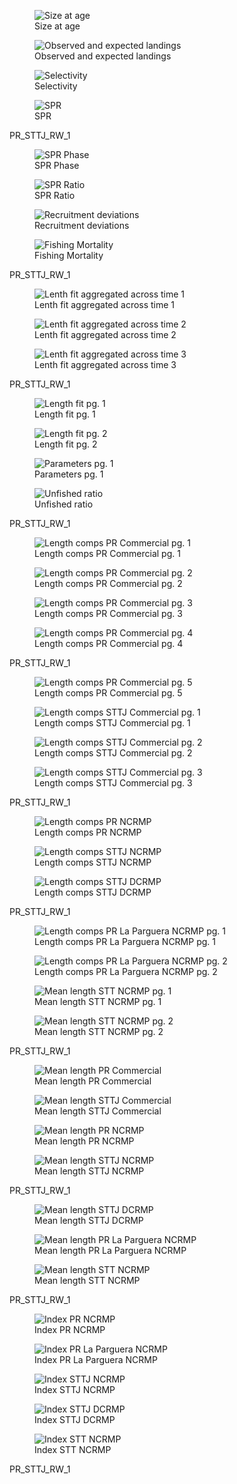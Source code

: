 
::: {#fig-PR_STTJ_RW_1-group1 layout-ncol="2"}

![Size at age](/Scenarios/PR_STTJ_RW_1/plots/bio1_sizeatage.png)

![Observed and expected landings](/Scenarios/PR_STTJ_RW_1/plots/catch3_observed_and_expected_landings_(if_different).png)

![Selectivity](/Scenarios/PR_STTJ_RW_1/plots/sel01_multiple_fleets_length1.png)

![SPR](/Scenarios/PR_STTJ_RW_1/plots/SPR1_series.png)

PR_STTJ_RW_1
:::

::: {#fig-PR_STTJ_RW_1-group2 layout-ncol="2"}

![SPR Phase](/Scenarios/PR_STTJ_RW_1/plots/SPR4_phase.png)

![SPR Ratio](/Scenarios/PR_STTJ_RW_1/plots/SPR3_ratiointerval.png)

![Recruitment deviations](/Scenarios/PR_STTJ_RW_1/plots/recdevs1_points.png)

![Fishing Mortality](/Scenarios/PR_STTJ_RW_1/plots/ts_summaryF.png)

PR_STTJ_RW_1
:::

::: {#fig-PR_STTJ_RW_1-group3 layout-ncol="2"}


![Lenth fit aggregated across time 1](/Scenarios/PR_STTJ_RW_1/plots/comp_lenfit__aggregated_across_time.png)

![Lenth fit aggregated across time 2](/Scenarios/PR_STTJ_RW_1/plots/comp_sizefit_method1__aggregated_across_time.png)

![Lenth fit aggregated across time 3](/Scenarios/PR_STTJ_RW_1/plots/comp_sizefit_method2__aggregated_across_time.png)

PR_STTJ_RW_1
:::

::: {#fig-PR_STTJ_RW_1-group4 layout-ncol="2"}

![Length fit pg. 1](/Scenarios/PR_STTJ_RW_1/plots/comp_lenfit__page1_multi-fleet_comparison.png)

![Length fit pg. 2](/Scenarios/PR_STTJ_RW_1/plots/comp_lenfit__page2_multi-fleet_comparison.png)

![Parameters pg. 1](/Scenarios/PR_STTJ_RW_1/plots/parameter_distributions_page1.png)

![Unfished ratio](/Scenarios/PR_STTJ_RW_1/plots/ts9_Fraction_of_unfished_spawning_output.png)

PR_STTJ_RW_1
:::


::: {#fig-PR_STTJ_RW_1-group5 layout-ncol="2"}

![Length comps PR Commercial pg. 1](/Scenarios/PR_STTJ_RW_1/plots/comp_lenfit_flt1mkt0_page1.png)

![Length comps PR Commercial pg. 2](/Scenarios/PR_STTJ_RW_1/plots/comp_lenfit_flt1mkt0_page2.png)

![Length comps PR Commercial pg. 3](/Scenarios/PR_STTJ_RW_1/plots/comp_lenfit_flt1mkt0_page3.png)

![Length comps PR Commercial pg. 4](/Scenarios/PR_STTJ_RW_1/plots/comp_lenfit_flt1mkt0_page4.png)

PR_STTJ_RW_1
:::

::: {#fig-PR_STTJ_RW_1-group6 layout-ncol="2"}

![Length comps PR Commercial pg. 5](/Scenarios/PR_STTJ_RW_1/plots/comp_lenfit_flt1mkt0_page5.png)

![Length comps STTJ Commercial pg. 1](/Scenarios/PR_STTJ_RW_1/plots/comp_lenfit_flt2mkt0_page1.png)

![Length comps STTJ Commercial pg. 2](/Scenarios/PR_STTJ_RW_1/plots/comp_lenfit_flt2mkt0_page2.png)

![Length comps STTJ Commercial pg. 3](/Scenarios/PR_STTJ_RW_1/plots/comp_lenfit_flt2mkt0_page3.png)

PR_STTJ_RW_1
:::

::: {#fig-PR_STTJ_RW_1-group7 layout-ncol="2"}

![Length comps PR NCRMP](/Scenarios/PR_STTJ_RW_1/plots/comp_lenfit_flt3mkt0.png)

![Length comps STTJ NCRMP](/Scenarios/PR_STTJ_RW_1/plots/comp_lenfit_flt5mkt0.png)

![Length comps STTJ DCRMP](/Scenarios/PR_STTJ_RW_1/plots/comp_lenfit_flt7mkt0.png)

PR_STTJ_RW_1
:::


::: {#fig-PR_STTJ_RW_1-group8 layout-ncol="2"}

![Length comps PR La Parguera NCRMP pg. 1](/Scenarios/PR_STTJ_RW_1/plots/comp_sizefit_method1_flt4mkt0_page1.png)

![Length comps PR La Parguera NCRMP pg. 2](/Scenarios/PR_STTJ_RW_1/plots/comp_sizefit_method1_flt4mkt0_page2.png)

![Mean length STT NCRMP pg. 1](/Scenarios/PR_STTJ_RW_1/plots/comp_sizefit_method2_flt6mkt0_page1.png)

![Mean length STT NCRMP pg. 2](/Scenarios/PR_STTJ_RW_1/plots/comp_sizefit_method2_flt6mkt0_page2.png)

PR_STTJ_RW_1
:::

::: {#fig-PR_STTJ_RW_1-group9 layout-ncol="2"}
![Mean length PR Commercial](/Scenarios/PR_STTJ_RW_1/plots/comp_lenfit_data_weighting_TA1-8_Commercial_PR.png)

![Mean length STTJ Commercial](/Scenarios/PR_STTJ_RW_1/plots/comp_lenfit_data_weighting_TA1-8_Commercial_STTSTJ.png)

![Mean length PR NCRMP](/Scenarios/PR_STTJ_RW_1/plots/comp_lenfit_data_weighting_TA1-8_NCRMP_PR.png)

![Mean length STTJ NCRMP](/Scenarios/PR_STTJ_RW_1/plots/comp_lenfit_data_weighting_TA1-8_NCRMP_STTSTJ.png)

PR_STTJ_RW_1
:::

::: {#fig-PR_STTJ_RW_1-group10 layout-ncol="2"}
![Mean length STTJ DCRMP](/Scenarios/PR_STTJ_RW_1/plots/comp_lenfit_data_weighting_TA1-8_DCRMP_STTSTJ.png)

![Mean length PR La Parguera NCRMP](/Scenarios/PR_STTJ_RW_1/plots/comp_sizefit_method1_data_weighting_TA1-8_NCRMP_PR_LAP.png)

![Mean length STT NCRMP](/Scenarios/PR_STTJ_RW_1/plots/comp_sizefit_method2_data_weighting_TA1-8_NCRMP_STT.png)

PR_STTJ_RW_1
:::

::: {#fig-PR_STTJ_RW_1-group11 layout-ncol="2"}
![Index PR NCRMP](/Scenarios/PR_STTJ_RW_1/plots/index2_cpuefit_NCRMP_PR.png)

![Index PR La Parguera NCRMP](/Scenarios/PR_STTJ_RW_1/plots/index2_cpuefit_NCRMP_PR_LAP.png)

![Index STTJ NCRMP](/Scenarios/PR_STTJ_RW_1/plots/index2_cpuefit_NCRMP_STTSTJ.png)

![Index STTJ DCRMP](/Scenarios/PR_STTJ_RW_1/plots/index2_cpuefit_DCRMP_STTSTJ.png)

![Index STT NCRMP](/Scenarios/PR_STTJ_RW_1/plots/index5_logcpuefit_NCRMP_STT.png)

PR_STTJ_RW_1
:::
